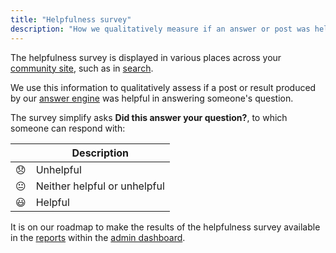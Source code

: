 ```yaml
---
title: "Helpfulness survey"
description: "How we qualitatively measure if an answer or post was helpful"
---
```


The helpfulness survey is displayed in various places across your [community site](/community-site), such as in [search](/search).

We use this information to qualitatively assess if a post or result produced by our [answer engine](/answer-engine) was helpful in answering someone's question.

The survey simplify asks **Did this answer your question?**, to which someone can respond with:

|     | Description                  |
| --- | ---------------------------- |
| 😞  | Unhelpful                    |
| 😐  | Neither helpful or unhelpful |
| 😃  | Helpful                      |

It is on our roadmap to make the results of the helpfulness survey available in the [reports](/reports) within the [admin dashboard](https://dashboard.usehall.com).

